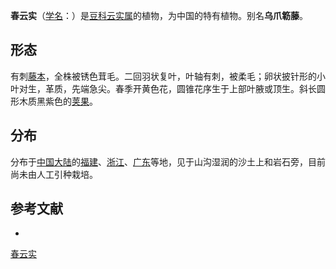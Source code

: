 {{Speciesbox
| name = 春云实
| status = 
| status_system = 
| image =
| genus = Caesalpinia
| species = vernalis
| authority = Champ.
}}

'''春云实'''（[[学名|学名]]：{{lang|la|''Caesalpinia vernalis''}}）是[[豆科|豆科]][[云实属|云实属]]的植物，为中国的特有植物。别名'''乌爪簕藤'''。

== 形态 ==
有刺[[藤本|藤本]]，全株被锈色茸毛。二回羽状复叶，叶轴有刺，被柔毛；卵状披针形的小叶对生，革质，先端急尖。春季开黄色花，圆锥花序生于上部叶腋或顶生。斜长圆形木质黑紫色的[[荚果|荚果]]。

== 分布 ==
分布于[[中国大陆|中国大陆]]的[[福建|福建]]、[[浙江|浙江]]、[[广东|广东]]等地，见于山沟湿润的沙土上和岩石旁，目前尚未由人工引种栽培。

== 参考文献 ==
<div class="references-small">
* {{cite web| url =http://www.bioinfo.cn/db05/KmzwSpecies.php?action=view&id=3078| title =春云实| work =《中国高等植物数据库全库》| publisher =中国科学院微生物研究所| author =昆明植物研究所| accessdate =2009-02-23}}{{dead link|date=2018年3月 |bot=InternetArchiveBot |fix-attempted=yes }}
</div>
{{Taxonbar|from=Q11088736}}

[[Category:云实属|春云实]]


{{植物小作品}}
